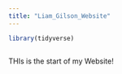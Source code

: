 ```yaml
---
title: "Liam_Gilson_Website"
---
```


```r
library(tidyverse)



```


THIs is the start of my Website!
